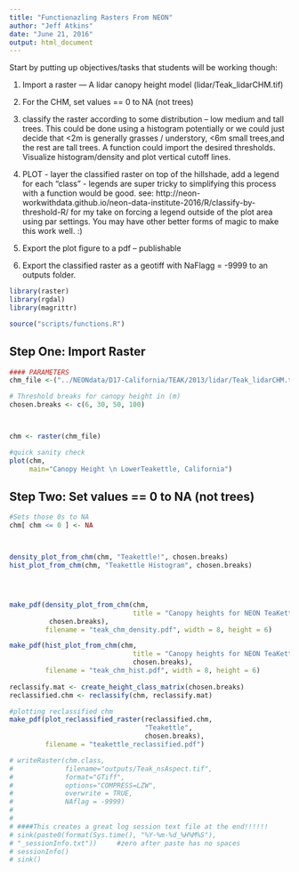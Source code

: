 ```yaml
---
title: "Functionazling Rasters From NEON"
author: "Jeff Atkins"
date: "June 21, 2016"
output: html_document
---
```



Start by putting up objectives/tasks that students will be working though:

1. Import a raster — A lidar canopy height model (lidar/Teak_lidarCHM.tif)
1. For the CHM, set values == 0 to NA (not trees)
1. classify the raster according to some distribution – low medium and tall trees. This could be done using a histogram potentially or we could just decide that <2m is generally grasses / understory, <6m small trees,and the rest are tall trees. A function could import the desired thresholds. Visualize histogram/density and plot vertical cutoff lines.

1. PLOT - layer the classified raster on top of the hillshade, add a legend for each “class” - legends are super tricky to simplifying this process with a function would be good.  see: http://neon-workwithdata.github.io/neon-data-institute-2016/R/classify-by-threshold-R/  for my take on forcing a legend outside of the plot area using par settings. You may have other better forms of magic to make this work well. :)

1. Export the plot figure to a pdf – publishable
1. Export the classified raster as a geotiff with NaFlagg = -9999 to an outputs folder.

```r
library(raster)
library(rgdal)
library(magrittr)

source("scripts/functions.R")
```

## Step One: Import Raster

```r

#### PARAMETERS
chm_file <-("../NEONdata/D17-California/TEAK/2013/lidar/Teak_lidarCHM.tif")

# Threshold breaks for canopy height in (m)
chosen.breaks <- c(6, 30, 50, 100)



chm <- raster(chm_file)

#quick sanity check
plot(chm,
     main="Canopy Height \n LowerTeakettle, California")
```

## Step Two:  Set values == 0 to NA (not trees)  

```r
#Sets those 0s to NA
chm[ chm <= 0 ] <- NA



density_plot_from_chm(chm, "Teakettle!", chosen.breaks)
hist_plot_from_chm(chm, "Teakettle Histogram", chosen.breaks)




make_pdf(density_plot_from_chm(chm, 
                               title = "Canopy heights for NEON TeaKettle",
          chosen.breaks),
         filename = "teak_chm_density.pdf", width = 8, height = 6)   

make_pdf(hist_plot_from_chm(chm, 
                               title = "Canopy heights for NEON TeaKettle",
                               chosen.breaks),
         filename = "teak_chm_hist.pdf", width = 8, height = 6)
         
reclassify.mat <- create_height_class_matrix(chosen.breaks)
reclassified.chm <- reclassify(chm, reclassify.mat)

#plotting reclassified chm
make_pdf(plot_reclassified_raster(reclassified.chm,
                                  "Teakettle", 
                                  chosen.breaks),
         filename = "teakettle_reclassified.pdf")
```

```r
# writeRaster(chm.class,
#             filename="outputs/Teak_nsAspect.tif",
#             format="GTiff",
#             options="COMPRESS=LZW",
#             overwrite = TRUE,
#             NAflag = -9999)
# 
# 
# ####This creates a great log session text file at the end!!!!!!
# sink(paste0(format(Sys.time(), "%Y-%m-%d_%H%M%S"),
# "_sessionInfo.txt"))     #zero after paste has no spaces
# sessionInfo()
# sink()
```